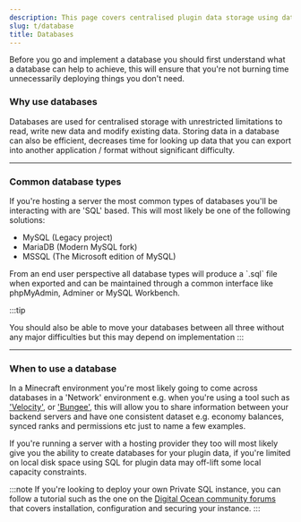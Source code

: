```yaml
---
description: This page covers centralised plugin data storage using databases.
slug: t/database
title: Databases
---
```


Before you go and implement a database you should first understand what a database can help to achieve, this will ensure that you're not burning time unnecessarily deploying things you don't need.

### Why use databases

Databases are used for centralised storage with unrestricted limitations to read, write new data and modify existing data. Storing data in a database can also be efficient, decreases time for looking up data that you can export into another application / format without significant difficulty.

---

### Common database types

If you're hosting a server the most common types of databases you'll be interacting with are 'SQL' based. This will most likely be one of the following solutions:

<ul class="pl-5 list-disc">
    <li>MySQL (Legacy project)</li>
    <li>MariaDB (Modern MySQL fork)</li>
    <li>MSSQL (The Microsoft edition of MySQL)</li>
</ul>
From an end user perspective all database types will produce a `.sql` file when exported and can be maintained through a common interface like phpMyAdmin, Adminer or MySQL Workbench.

:::tip

You should also be able to move your databases between all three without any major difficulties but this may depend on implementation
:::

---

### When to use a database

In a Minecraft environment you're most likely going to come across databases in a 'Network' environment e.g. when you're using a tool such as ['Velocity'](/t/server-software#velocity), or ['Bungee'](/t/server-software#bungeecord), this will allow you to share information between your backend servers and have one consistent dataset e.g. economy balances, synced ranks and permissions etc just to name a few examples. 

If you're running a server with a hosting provider they too will most likely give you the ability to create databases for your plugin data, if you're limited on local disk space using SQL for plugin data may off-lift some local capacity constraints.

:::note
If you're looking to deploy your own Private SQL instance, you can follow a tutorial such as the one on the [Digital Ocean community forums](https://www.digitalocean.com/community/tutorials/how-to-install-mysql-on-ubuntu-22-04) that covers installation, configuration and securing your instance.
:::
